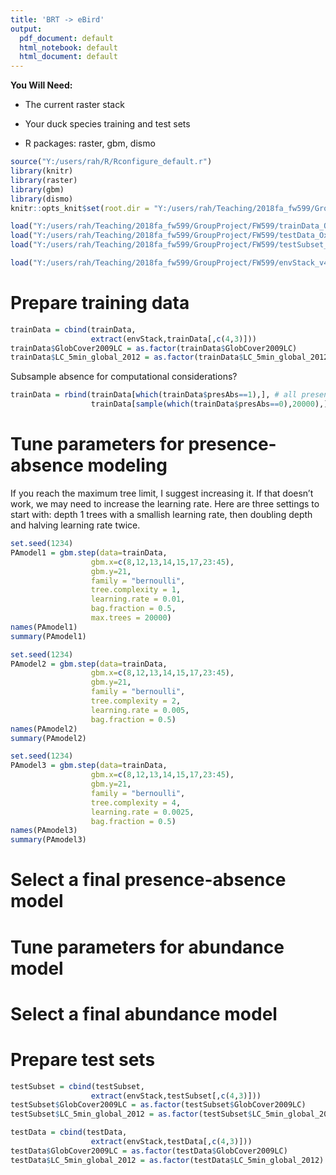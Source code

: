 ```yaml
---
title: 'BRT -> eBird'
output:
  pdf_document: default
  html_notebook: default
  html_document: default
---
```


**You Will Need:**

* The current raster stack

* Your duck species training and test sets

* R packages: raster, gbm, dismo

```r
source("Y:/users/rah/R/Rconfigure_default.r")
library(knitr)
library(raster)
library(gbm)
library(dismo)
knitr::opts_knit$set(root.dir = "Y:/users/rah/Teaching/2018fa_fw599/GroupProject/FW599")
```

```r
load("Y:/users/rah/Teaching/2018fa_fw599/GroupProject/FW599/trainData_Oxyura_jamaicensis.RData") # trainData
load("Y:/users/rah/Teaching/2018fa_fw599/GroupProject/FW599/testData_Oxyura_jamaicensis.RData") # testData
load("Y:/users/rah/Teaching/2018fa_fw599/GroupProject/FW599/testSubset_Oxyura_jamaicensis.RData") # testSubset
```

```r
load("Y:/users/rah/Teaching/2018fa_fw599/GroupProject/FW599/envStack_v4.RData") # envStack
```

# Prepare training data

```r
trainData = cbind(trainData,
                  extract(envStack,trainData[,c(4,3)]))
trainData$GlobCover2009LC = as.factor(trainData$GlobCover2009LC)
trainData$LC_5min_global_2012 = as.factor(trainData$LC_5min_global_2012)
```

Subsample absence for computational considerations?
```r
trainData = rbind(trainData[which(trainData$presAbs==1),], # all presences
                  trainData[sample(which(trainData$presAbs==0),20000),]) # 20000 absences
```

# Tune parameters for presence-absence modeling

If you reach the maximum tree limit, I suggest increasing it. If that doesn't work, we may need to increase the learning rate. Here are three settings to start with: depth 1 trees with a smallish learning rate, then doubling depth and halving learning rate twice. 

```r
set.seed(1234)
PAmodel1 = gbm.step(data=trainData,
                  gbm.x=c(8,12,13,14,15,17,23:45),
                  gbm.y=21,
                  family = "bernoulli", 
                  tree.complexity = 1, 
                  learning.rate = 0.01, 
                  bag.fraction = 0.5,
                  max.trees = 20000)
names(PAmodel1)
summary(PAmodel1)
```

```r
set.seed(1234)
PAmodel2 = gbm.step(data=trainData,
                  gbm.x=c(8,12,13,14,15,17,23:45),
                  gbm.y=21,
                  family = "bernoulli", 
                  tree.complexity = 2, 
                  learning.rate = 0.005, 
                  bag.fraction = 0.5)
names(PAmodel2)
summary(PAmodel2)
```

```r
set.seed(1234)
PAmodel3 = gbm.step(data=trainData,
                  gbm.x=c(8,12,13,14,15,17,23:45),
                  gbm.y=21,
                  family = "bernoulli", 
                  tree.complexity = 4, 
                  learning.rate = 0.0025, 
                  bag.fraction = 0.5)
names(PAmodel3)
summary(PAmodel3)
```

# Select a final presence-absence model

# Tune parameters for abundance model

# Select a final abundance model

# Prepare test sets

```r
testSubset = cbind(testSubset,
                  extract(envStack,testSubset[,c(4,3)]))
testSubset$GlobCover2009LC = as.factor(testSubset$GlobCover2009LC)
testSubset$LC_5min_global_2012 = as.factor(testSubset$LC_5min_global_2012)
```

```r
testData = cbind(testData,
                  extract(envStack,testData[,c(4,3)]))
testData$GlobCover2009LC = as.factor(testData$GlobCover2009LC)
testData$LC_5min_global_2012 = as.factor(testData$LC_5min_global_2012)
```

